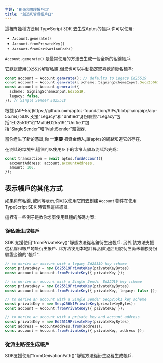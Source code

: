 ```yaml
---
主題: "創造和管理帳戶口"
title: "創造和管理帳戶口"
---
```







這裡有幾種方法用 TypeScript SDK 去生成Aptos的帳戶.你可以使用:

- `Account.generate()`
- `Account.fromPrivateKey()`
- `Account.fromDerivationPath()`

`Account.generate()` 是最常使用的方法去生成一個全新的私鑰帳戶.

它默認使用`ED25519`解密私鑰,但您也可以手動指定您喜歡的簽名標準:

```typescript
const account = Account.generate(); // defaults to Legacy Ed25519
const account = Account.generate({ scheme: SigningSchemeInput.Secp256k1Ecdsa }); // Single Sender Secp256k1
const account = Account.generate({
  scheme: SigningSchemeInput.Ed25519,
  legacy: false,
}); // Single Sender Ed25519
```

<Aside type="note">
  根據 [AIP-55](https://github.com/aptos-foundation/AIPs/blob/main/aips/aip-55.md) SDK 支援&quot;Legacy&quot;和&quot;Unified&quot;身份驗證.“Legacy”包括“ED25519”和“MultiED25519”,“Unified”包括“SingleSender”和“MultiSender”驗證器.
</Aside>

當你產生了新的憑證,你 **一定要** 把資金傳入,讓aptos的網路知道它的存在.

在測試的環境中,這個可以使用以下的命令去領取測試幣完成:

```typescript filename="fund.ts"
const transaction = await aptos.fundAccount({
  accountAddress: account.accountAddress,
  amount: 100,
});
```

## 表示帳戶的其他方式

如果你有私鑰, 或同等表示,你可以使用它們去創建 `Account` 物件在使用 TypeScript SDK 時管理這些憑證.

這裡有一些例子是教你怎麼使用具體的解碼方案:

### 從私鑰生成帳戶

SDK 支援使用&quot;fromPrivateKey()&quot;靜態方法從私鑰衍生出帳戶.
另外,該方法支援從私鑰和帳戶地址衍生帳戶.
此方法使用本地計算,因此適合用於衍生尚未輪換身份驗證金鑰的&quot;帳戶&quot;.

```typescript
// to derive an account with a legacy Ed25519 key scheme
const privateKey = new Ed25519PrivateKey(privateKeyBytes);
const account = Account.fromPrivateKey({ privateKey });

// to derive an account with a Single Sender Ed25519 key scheme
const privateKey = new Ed25519PrivateKey(privateKeyBytes);
const account = Account.fromPrivateKey({ privateKey, legacy: false });

// to derive an account with a Single Sender Secp256k1 key scheme
const privateKey = new Secp256k1PrivateKey(privateKeyBytes);
const account = Account.fromPrivateKey({ privateKey });

// to derive an account with a private key and account address
const privateKey = new Ed25519PrivateKey(privateKeyBytes);
const address = AccountAddress.from(address);
const account = Account.fromPrivateKey({ privateKey, address });
```

### 從派生路徑生成帳戶

SDK支援使用&quot;fromDerivationPath()&quot;靜態方法從衍生路徑生成帳戶.
